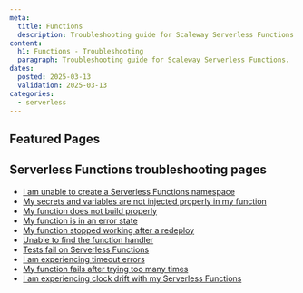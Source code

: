 ```yaml
---
meta:
  title: Functions
  description: Troubleshooting guide for Scaleway Serverless Functions.
content:
  h1: Functions - Troubleshooting
  paragraph: Troubleshooting guide for Scaleway Serverless Functions.
dates:
  posted: 2025-03-13
  validation: 2025-03-13
categories:
  - serverless
---
```


<ProductHeader
  productName="Functions troubleshooting"
  productLogo="functions"
  description="Find resources for resolving issues with Scaleway Serverless Functions."
/>

## Featured Pages

<Grid>
    <DefaultCard 
      title="Serverless Functions FAQ"
      description="General info on Serverless Functions."
      url="/serverless-functions/faq"
      label="See more"
    />
    <DefaultCard 
      title="Methods to deploy Serverless Functions"
      description="Find the best way to deploy Functions."
      url="/serverless-functions/reference-content/deploy-function/"
      label="See more"
    />
    <DefaultCard 
      title="Functions limitations" 
      description="Technical limitations of Serverless Functions."
      url="/serverless-functions/reference-content/functions-limitations/"
      label="See more"
    />
</Grid>
<Grid>
    <DefaultCard 
      title="Serverless Functions billing"
      description="Detailed pricing model."
      url="/serverless-functions/reference-content/functions-billing/"
      label="See more"
    />
    <DefaultCard 
      title="Serverless Functions handler reference"
      description="Understand the behavior of handlers."
      url="/serverless-functions/reference-content/functions-handlers/"
      label="See more"
    />
    <DefaultCard 
      title="Differences between Serverless Jobs, Containers and Functions"
      description="Differences between Serverless products."
      url="/serverless-functions/reference-content/difference-jobs-functions-containers/"
      label="See more"
    />
</Grid>

## Serverless Functions troubleshooting pages 

- [I am unable to create a Serverless Functions namespace](/serverless-functions/troubleshooting/cannot-create-namespace/)
- [My secrets and variables are not injected properly in my function](/serverless-functions/troubleshooting/cannot-inject-secret-variable/)
- [My function does not build properly](/serverless-functions/troubleshooting/function-build-error/)
- [My function is in an error state](/serverless-functions/troubleshooting/function-in-error-state/)
- [My function stopped working after a redeploy](/serverless-functions/troubleshooting/function-stopped-after-redeploy/)
- [Unable to find the function handler](/serverless-functions/troubleshooting/handler-not-found/)
- [Tests fail on Serverless Functions](/serverless-functions/troubleshooting/tests-fail-on-function/)
- [I am experiencing timeout errors](/serverless-functions/troubleshooting/timeout-error/)
- [My function fails after trying too many times](/serverless-functions/troubleshooting/too-many-retries/)
- [I am experiencing clock drift with my Serverless Functions](/serverless-functions/troubleshooting/function-clock-drift/)